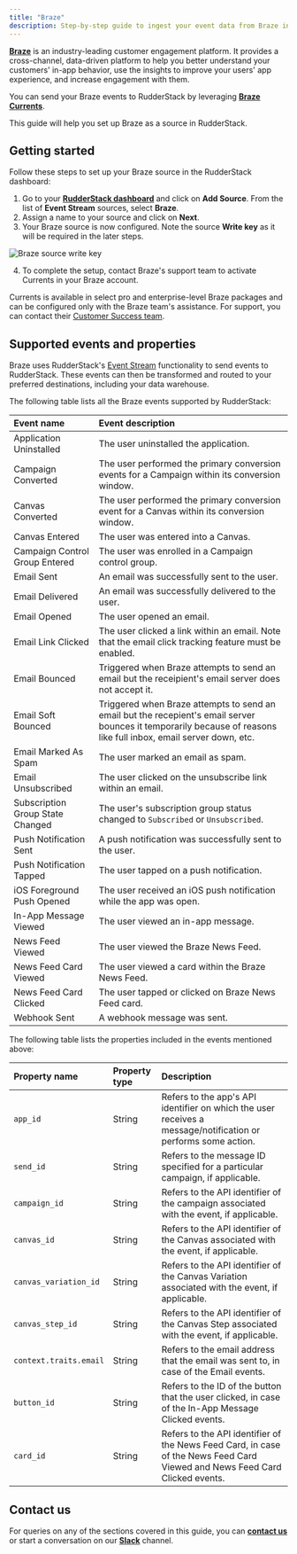 ```yaml
---
title: "Braze"
description: Step-by-step guide to ingest your event data from Braze into RudderStack.
---
```


[**Braze**](https://www.braze.com/) is an industry-leading customer engagement platform. It provides a cross-channel, data-driven platform to help you better understand your customers' in-app behavior, use the insights to improve your users' app experience, and increase engagement with them.

You can send your Braze events to RudderStack by leveraging [**Braze Currents**](https://www.braze.com/docs/user_guide/data_and_analytics/braze_currents/).

This guide will help you set up Braze as a source in RudderStack.

## Getting started

Follow these steps to set up your Braze source in the RudderStack dashboard:

1. Go to your [**RudderStack dashboard**](https://app.rudderstack.com/) and click on **Add Source**. From the list of **Event Stream** sources, select **Braze**.
2. Assign a name to your source and click on **Next**.
3. Your Braze source is now configured. Note the source **Write key** as it will be required in the later steps.

<img src="../../assets/event-stream-sources/braze-2.png" alt="Braze source write key" />

4. To complete the setup, contact Braze's support team to activate Currents in your Braze account.

<div class="infoBlock">

Currents is available in select pro and enterprise-level Braze packages and can be configured only with the Braze team's assistance. For support, you can contact their <a href="https://www.braze.com/docs/support_contact/">Customer Success team</a>.
</div>

## Supported events and properties

Braze uses RudderStack's [Event Stream](https://www.rudderstack.com/docs/sources/cloud-apps/#rudderstack-event-streams) functionality to send events to RudderStack. These events can then be transformed and routed to your preferred destinations, including your data warehouse.

The following table lists all the Braze events supported by RudderStack:

| Event name | Event description |
| :-----------------| :----------------|
| Application Uninstalled | The user uninstalled the application. |
| Campaign Converted | The user performed the primary conversion events for a Campaign within its conversion window. |
| Canvas Converted | The user performed the primary conversion event for a Canvas within its conversion window. | 
| Canvas Entered | The user was entered into a Canvas. |
| Campaign Control Group Entered | The user was enrolled in a Campaign control group. |
| Email Sent | An email was successfully sent to the user. | 
| Email Delivered | An email was successfully delivered to the user. |
| Email Opened | The user opened an email. |
| Email Link Clicked | The user clicked a link within an email. Note that the email click tracking feature must be enabled. |
| Email Bounced | Triggered when Braze attempts to send an email but the receipient's email server does not accept it. |
| Email Soft Bounced | Triggered when Braze attempts to send an email but the recepient's email server bounces it temporarily because of reasons like full inbox, email server down, etc. |
| Email Marked As Spam | The user marked an email as spam. |
| Email Unsubscribed | The user clicked on the unsubscribe link within an email. | 
| Subscription Group State Changed | The user's subscription group status changed to `Subscribed` or `Unsubscribed`. |
| Push Notification Sent | A push notification was successfully sent to the user. | 
| Push Notification Tapped | The user tapped on a push notification. | 
| iOS Foreground Push Opened | The user received an iOS push notification while the app was open. | 
| In-App Message Viewed |The user viewed an in-app message. | 
| News Feed Viewed | The user viewed the Braze News Feed. |
| News Feed Card Viewed | The user viewed a card within the Braze News Feed. | 
| News Feed Card Clicked | The user tapped or clicked on Braze News Feed card. | 
| Webhook Sent | A webhook message was sent. |

The following table lists the properties included in the events mentioned above:

| Property name | Property type | Description |
| :-----------------| :----------------| :-----------------|
| `app_id` | String | Refers to the app's API identifier on which the user receives a message/notification or performs some action. |
| `send_id` | String | Refers to the message ID specified for a particular campaign, if applicable. |
| `campaign_id` | String | Refers to the API identifier of the campaign associated with the event, if applicable. |
| `canvas_id` | String | Refers to the API identifier of the Canvas associated with the event, if applicable. |
| `canvas_variation_id` | String | Refers to the API identifier of the Canvas Variation associated with the event, if applicable. |
| `canvas_step_id` | String | Refers to the API identifier of the Canvas Step associated with the event, if applicable. |
| `context.traits.email` | String | Refers to the email address that the email was sent to, in case of the Email events. |
| `button_id` | String | Refers to the ID of the button that the user clicked, in case of the In-App Message Clicked events. |
| `card_id` | String | Refers to the API identifier of the News Feed Card, in case of the News Feed Card Viewed and News Feed Card Clicked events. |

## Contact us

For queries on any of the sections covered in this guide, you can [**contact us**](mailto:%20docs@rudderstack.com) or start a conversation on our [**Slack**](https://rudderstack.com/join-rudderstack-slack-community) channel.
